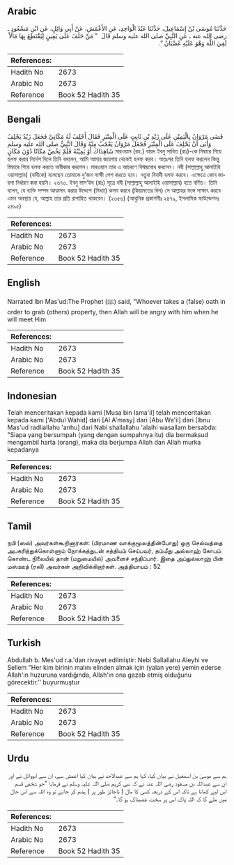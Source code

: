 ## Arabic


<div dir="rtl" lang="ar" style={{fontSize:'larger',backgroundColor:'#f8f9fa',padding:20}}>
حَدَّثَنَا مُوسَى بْنُ إِسْمَاعِيلَ، حَدَّثَنَا عَبْدُ الْوَاحِدِ، عَنِ الأَعْمَشِ، عَنْ أَبِي وَائِلٍ، عَنِ ابْنِ مَسْعُودٍ ـ رضى الله عنه ـ عَنِ النَّبِيِّ صلى الله عليه وسلم قَالَ ‏ "‏ مَنْ حَلَفَ عَلَى يَمِينٍ لِيَقْتَطِعَ بِهَا مَالاً لَقِيَ اللَّهَ وَهْوَ عَلَيْهِ غَضْبَانُ ‏"‏‏.‏
</div>
<div style={{backgroundColor:'#f8f9fa',padding:20, marginBottom: 10}}><table> <thead> <tr> <th>References:</th> <th></th> </tr> </thead> <tbody><tr><td>Hadith No</td><td>2673</td></tr><tr><td>Arabic No</td><td>2673</td></tr><tr><td>Reference</td><td>Book 52 Hadith 35</td></tr></tbody></table></div>

## Bengali


<div dir="ltr" lang="bn" style={{fontSize:'larger',backgroundColor:'#f8f9fa',padding:20}}>
قَضَى مَرْوَانُ بِالْيَمِيْنِ عَلَى زَيْدِ بْنِ ثَابِتٍ عَلَى الْمِنْبَرِ فَقَالَ أَحْلِفُ لَهُ مَكَانِيْ فَجَعَلَ زَيْدٌ يَحْلِفُ وَأَبَى أَنْ يَحْلِفَ عَلَى الْمِنْبَرِ فَجَعَلَ مَرْوَانُ يَعْجَبُ مِنْهُ وَقَالَ النَّبِيُّ صلى الله عليه وسلم شَاهِدَاكَ أَوْ يَمِيْنُهُ فَلَمْ يَخُصَّ مَكَانًا دُوْنَ مَكَانٍ মারওয়ান (রহ.) যায়দ ইবনু সাবিত (রাঃ)-কে মিম্বারে গিয়ে হলফ করার নির্দেশ দিলে তিনি বললেন, আমি আমার জায়গায় থেকেই হলফ করব। অতঃপর তিনি হলফ করলেন কিন্তু মিম্বারে গিয়ে হলফ করতে অস্বীকার করলেন। মারওয়ান তার এ আচরণে বিস্ময়বোধ করলেন। নবী (সাল্লাল্লাহু আলাইহি ওয়াসাল্লাম) (বাদীকে) বলেছেন তোমাকে দু’জন সাক্ষী পেশ করতে হবে। নতুবা বিবাদী হলফ করবে। এক্ষেত্রে কোন জায়গা নির্ধারণ করা হয়নি। ২৬৭৩. ইবনু মাস‘উদ (রাঃ) সূত্রে নবী (সাল্লাল্লাহু আলাইহি ওয়াসাল্লাম) হতে বর্ণিত। তিনি বলেন, যে ব্যক্তি সম্পদ আত্মসাৎ করার উদ্দেশে (মিথ্যা) কসম করবে (কিয়ামতের দিন) সে আল্লাহর সঙ্গে সাক্ষাৎ করবে এমন অবস্থায় যে, আল্লাহ তার প্রতি রাগান্বিত থাকবেন। (২৩৫৬) (আধুনিক প্রকাশনীঃ ২৪৭৯, ইসলামিক ফাউন্ডেশনঃ ২৪৯৫)
</div>
<div style={{backgroundColor:'#f8f9fa',padding:20, marginBottom: 10}}><table> <thead> <tr> <th>References:</th> <th></th> </tr> </thead> <tbody><tr><td>Hadith No</td><td>2673</td></tr><tr><td>Arabic No</td><td>2673</td></tr><tr><td>Reference</td><td>Book 52 Hadith 35</td></tr></tbody></table></div>

## English


<div dir="ltr" lang="en" style={{fontSize:'larger',backgroundColor:'#f8f9fa',padding:20}}>
Narrated Ibn Mas'ud:The Prophet (ﷺ) said, "Whoever takes a (false) oath in order to grab (others) property, then Allah will be angry with him when he will meet Him
</div>
<div style={{backgroundColor:'#f8f9fa',padding:20, marginBottom: 10}}><table> <thead> <tr> <th>References:</th> <th></th> </tr> </thead> <tbody><tr><td>Hadith No</td><td>2673</td></tr><tr><td>Arabic No</td><td>2673</td></tr><tr><td>Reference</td><td>Book 52 Hadith 35</td></tr></tbody></table></div>

## Indonesian


<div dir="ltr" lang="id" style={{fontSize:'larger',backgroundColor:'#f8f9fa',padding:20}}>
Telah menceritakan kepada kami [Musa bin Isma'il] telah menceritakan kepada kami ['Abdul Wahid] dari [Al A'masy] dari [Abu Wa'il] dari [Ibnu Mas'ud radliallahu 'anhu] dari Nabi shallallahu 'alaihi wasallam bersabda: "Siapa yang bersumpah (yang dengan sumpahnya itu) dia bermaksud mengambil harta (orang), maka dia berjumpa Allah dan Allah murka kepadanya
</div>
<div style={{backgroundColor:'#f8f9fa',padding:20, marginBottom: 10}}><table> <thead> <tr> <th>References:</th> <th></th> </tr> </thead> <tbody><tr><td>Hadith No</td><td>2673</td></tr><tr><td>Arabic No</td><td>2673</td></tr><tr><td>Reference</td><td>Book 52 Hadith 35</td></tr></tbody></table></div>

## Tamil


<div dir="ltr" lang="ta" style={{fontSize:'larger',backgroundColor:'#f8f9fa',padding:20}}>
நபி (ஸல்) அவர்கள்கூறினார்கள்: (பிரமாண வாக்குமூலத்தின்போது) ஒரு செல்வத்தை அபகரித்துக்கொள்ளும் நோக்கத்துடன் சத்தியம் செய்பவர், தம்மீது அல்லாஹ் கோபம் கொண்ட நிலையில் தான் (மறுமையில்) அவனைச் சந்திப்பார். இதை அப்துல்லாஹ் பின் மஸ்ஊத் (ரலி) அவர்கள் அறிவிக்கிறார்கள். அத்தியாயம் : 52
</div>
<div style={{backgroundColor:'#f8f9fa',padding:20, marginBottom: 10}}><table> <thead> <tr> <th>References:</th> <th></th> </tr> </thead> <tbody><tr><td>Hadith No</td><td>2673</td></tr><tr><td>Arabic No</td><td>2673</td></tr><tr><td>Reference</td><td>Book 52 Hadith 35</td></tr></tbody></table></div>

## Turkish


<div dir="ltr" lang="tr" style={{fontSize:'larger',backgroundColor:'#f8f9fa',padding:20}}>
Abdullah b. Mes'ud r.a.'dan rivayet edilmiştir: Nebi Sallallahu Aleyhi ve Sellem "Her kim birinin malını elinden almak için (yalan yere) yemin ederse Allah'ın huzuruna vardığında, Allah'ın ona gazab etmiş olduğunu görecektir.'' buyurmuştur
</div>
<div style={{backgroundColor:'#f8f9fa',padding:20, marginBottom: 10}}><table> <thead> <tr> <th>References:</th> <th></th> </tr> </thead> <tbody><tr><td>Hadith No</td><td>2673</td></tr><tr><td>Arabic No</td><td>2673</td></tr><tr><td>Reference</td><td>Book 52 Hadith 35</td></tr></tbody></table></div>

## Urdu


<div dir="rtl" lang="ur" style={{fontSize:'larger',backgroundColor:'#f8f9fa',padding:20}}>
ہم سے موسیٰ بن اسمٰعیل نے بیان کیا، کہا ہم سے عبدالاحد نے بیان کیا اعمش سے، ان سے ابووائل نے اور ان سے عبداللہ بن مسعود رضی اللہ عنہ نے کہ نبی کریم صلی اللہ علیہ وسلم نے فرمایا ”جو شخص قسم اس لیے کھاتا ہے تاکہ اس کے ذریعہ کسی کا مال ( ناجائز طور پر ) ہضم کر جائے تو وہ اللہ سے اس حال میں ملے گا کہ اللہ پاک اس پر سخت غضبناک ہو گا۔“
</div>
<div style={{backgroundColor:'#f8f9fa',padding:20, marginBottom: 10}}><table> <thead> <tr> <th>References:</th> <th></th> </tr> </thead> <tbody><tr><td>Hadith No</td><td>2673</td></tr><tr><td>Arabic No</td><td>2673</td></tr><tr><td>Reference</td><td>Book 52 Hadith 35</td></tr></tbody></table></div>